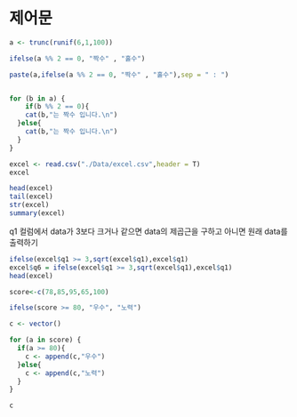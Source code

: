 # 제어문

```r
a <- trunc(runif(6,1,100))

ifelse(a %% 2 == 0, "짝수" , "홀수")

paste(a,ifelse(a %% 2 == 0, "짝수" , "홀수"),sep = " : ")


for (b in a) {
    if(b %% 2 == 0){
    cat(b,"는 짝수 입니다.\n")
  }else{
    cat(b,"는 짝수 입니다.\n")
  }
}

```

```r
excel <- read.csv("./Data/excel.csv",header = T)
excel
```

```r
head(excel)
tail(excel)
str(excel)
summary(excel)
```

q1 컬럼에서 data가 3보다 크거나 같으면 data의 제곱근을 구하고 아니면 원래 data를 출력하기

```r
ifelse(excel$q1 >= 3,sqrt(excel$q1),excel$q1)
excel$q6 = ifelse(excel$q1 >= 3,sqrt(excel$q1),excel$q1)
head(excel)
```

```r
score<-c(78,85,95,65,100)

ifelse(score >= 80, "우수", "노력")

c <- vector()

for (a in score) {
  if(a >= 80){
    c <- append(c,"우수")
  }else{
    c <- append(c,"노력")
  }
}

c

```
